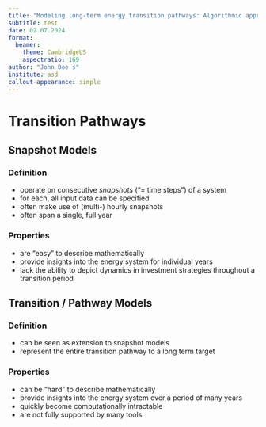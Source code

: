 ```yaml
---
title: "Modeling long-term energy transition pathways: Algorithmic approaches and their properties"
subtitle: test
date: 02.07.2024
format:
  beamer:
    theme: CambridgeUS
    aspectratio: 169
author: "John Doe s"
institute: asd
callout-appearance: simple
---
```


# Transition Pathways

## Snapshot Models

::: {.callout-note}
### Definition

- operate on consecutive _snapshots_ ("= time steps") of a system
- for each, all input data can be specified
- often make use of (multi-) hourly snapshots
- often span a single, full year
:::

::: {.callout-tip}
### Properties
- are "easy" to describe mathematically
- provide insights into the energy system for individual years
- lack the ability to depict dynamics in investment strategies throughout a transition period
:::

## Transition / Pathway Models

::: {.callout-note}
### Definition

- can be seen as extension to snapshot models
- represent the entire transition pathway to a long term target
:::

::: {.callout-tip}
### Properties
- can be "hard" to describe mathematically
- provide insights into the energy system over a period of many years
- quickly become computationally intractable
- are not fully supported by many tools
:::
